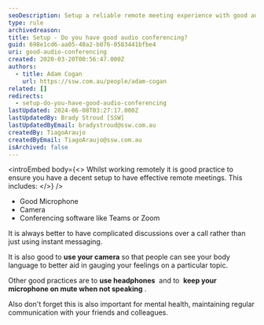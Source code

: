 ```yaml
---
seoDescription: Setup a reliable remote meeting experience with good audio conferencing, using a decent microphone, camera, and conferencing software like Teams, Zoom.
type: rule
archivedreason:
title: Setup - Do you have good audio conferencing?
guid: 698e1cd6-aa05-40a2-b076-0583441bfbe4
uri: good-audio-conferencing
created: 2020-03-20T00:56:47.000Z
authors:
  - title: Adam Cogan
    url: https://ssw.com.au/people/adam-cogan
related: []
redirects:
  - setup-do-you-have-good-audio-conferencing
lastUpdated: 2024-06-08T03:27:17.000Z
lastUpdatedBy: Brady Stroud [SSW]
lastUpdatedByEmail: bradystroud@ssw.com.au
createdBy: TiagoAraujo
createdByEmail: TiagoAraujo@ssw.com.au
isArchived: false
---
```


<introEmbed
  body={<>
Whilst working remotely it is good practice to ensure you have a decent setup to have effective remote meetings. This includes:
  </>}
/>
* Good Microphone
* Camera
* Conferencing software like Teams or Zoom

It is always better to have complicated discussions over a call rather than just using instant messaging.

It is also good to **use your camera** so that people can see your body language to better aid in gauging your feelings on a particular topic.

Other good practices are to **use headphones**  and to  **keep your microphone on mute when not speaking** .

Also don't forget this is also important for mental health, maintaining regular communication with your friends and colleagues.
